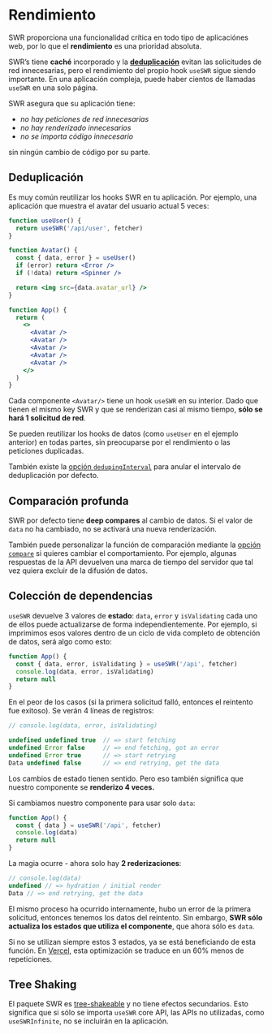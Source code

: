 # Rendimiento

SWR proporciona una funcionalidad crítica en todo tipo de aplicaciónes web, por
lo que el **rendimiento** es una prioridad absoluta.

SWR’s tiene **caché** incorporado y la
**[deduplicación](/advanced/performance#deduplication)** evitan las solicitudes
de red innecesarias, pero el rendimiento del propio hook `useSWR` sigue siendo
importante. En una aplicación compleja, puede haber cientos de llamadas `useSWR`
en una solo página.

SWR asegura que su aplicación tiene:

- _no hay peticiones de red innecesarias_
- _no hay renderizado innecesarios_
- _no se importa código innecesario_

sin ningún cambio de código por su parte.

## Deduplicación

Es muy común reutilizar los hooks SWR en tu aplicación. Por ejemplo, una
aplicación que muestra el avatar del usuario actual 5 veces:

```jsx
function useUser() {
  return useSWR('/api/user', fetcher)
}

function Avatar() {
  const { data, error } = useUser()
  if (error) return <Error />
  if (!data) return <Spinner />

  return <img src={data.avatar_url} />
}

function App() {
  return (
    <>
      <Avatar />
      <Avatar />
      <Avatar />
      <Avatar />
      <Avatar />
    </>
  )
}
```

Cada componente `<Avatar/>` tiene un hook `useSWR` en su interior. Dado que
tienen el mismo key SWR y que se renderizan casi al mismo tiempo, **sólo se hará
1 solicitud de red**.

Se pueden reutilizar los hooks de datos (como `useUser` en el ejemplo anterior)
en todas partes, sin preocuparse por el rendimiento o las peticiones duplicadas.

También existe la [opción `dedupingInterval`](/docs/options) para anular el
intervalo de deduplicación por defecto.

## Comparación profunda

SWR por defecto tiene **deep compares** al cambio de datos. Si el valor de
`data` no ha cambiado, no se activará una nueva renderización.

También puede personalizar la función de comparación mediante la
[opción `compare`](/docs/options) si quieres cambiar el comportamiento. Por
ejemplo, algunas respuestas de la API devuelven una marca de tiempo del servidor
que tal vez quiera excluir de la difusión de datos.

## Colección de dependencias

`useSWR` devuelve 3 valores de **estado**: `data`, `error` y `isValidating` cada
uno de ellos puede actualizarse de forma independientemente. Por ejemplo, si
imprimimos esos valores dentro de un ciclo de vida completo de obtención de
datos, será algo como esto:

```jsx
function App() {
  const { data, error, isValidating } = useSWR('/api', fetcher)
  console.log(data, error, isValidating)
  return null
}
```

En el peor de los casos (si la primera solicitud falló, entonces el reintento
fue exitoso). Se verán 4 líneas de registros:

```js
// console.log(data, error, isValidating)

undefined undefined true  // => start fetching
undefined Error false     // => end fetching, got an error
undefined Error true      // => start retrying
Data undefined false      // => end retrying, get the data
```

Los cambios de estado tienen sentido. Pero eso también significa que nuestro
componente se **renderizo 4 veces.**

Si cambiamos nuestro componente para usar solo `data`:

```jsx
function App() {
  const { data } = useSWR('/api', fetcher)
  console.log(data)
  return null
}
```

La magia ocurre - ahora solo hay **2 rederizaciones**:

```js
// console.log(data)
undefined // => hydration / initial render
Data // => end retrying, get the data
```

El mismo proceso ha ocurrido internamente, hubo un error de la primera
solicitud, entonces tenemos los datos del reintento. Sin embargo, **SWR sólo
actualiza los estados que utiliza el componente**, que ahora sólo es `data`.

Si no se utilizan siempre estos 3 estados, ya se está beneficiando de esta
función. En [Vercel](https://vercel.com), esta optimización se traduce en un 60%
menos de repeticiones.

## Tree Shaking

El paquete SWR es [tree-shakeable](https://webpack.js.org/guides/tree-shaking) y
no tiene efectos secundarios. Esto significa que si sólo se importa `useSWR`
core API, las APIs no utilizadas, como `useSWRInfinite`, no se incluirán en la
aplicación.
